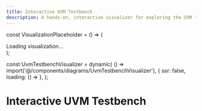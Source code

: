 ```yaml
---
title: Interactive UVM Testbench
description: A hands-on, interactive visualizer for exploring the UVM testbench architecture, phasing, and data flow in real-time.
---
```


const VisualizationPlaceholder = () => (
  <div className="flex h-48 items-center justify-center">Loading visualization...</div>
);

const UvmTestbenchVisualizer = dynamic(
  () => import('@/components/diagrams/UvmTestbenchVisualizer'),
  { ssr: false, loading: () => <VisualizationPlaceholder /> },
);

# Interactive UVM Testbench

<UvmTestbenchVisualizer />
